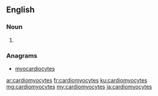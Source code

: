 ==English==

===Noun===
{{head|en|noun plural form}}

# {{plural of|cardiomyocyte|lang=en}}

===Anagrams===
* [[myocardiocytes#English|myocardiocytes]]

[[ar:cardiomyocytes]]
[[fr:cardiomyocytes]]
[[ku:cardiomyocytes]]
[[mg:cardiomyocytes]]
[[my:cardiomyocytes]]
[[ja:cardiomyocytes]]